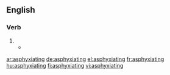 ==English==

===Verb===
{{head|en|present participle}}

# {{present participle of|asphyxiate|lang=en}}
#* {{quote-book|year=1918|author={{w|W. B. Maxwell}}|chapter=12
|title=[http://openlibrary.org/works/OL1097634W The Mirror and the Lamp]
|passage=To Edward […] he was terrible, nerve-inflaming, poisonously '''asphyxiating'''. He sat rocking himself in the late Mr. Churchill's swing chair, smoking and twaddling.}}

[[ar:asphyxiating]]
[[de:asphyxiating]]
[[el:asphyxiating]]
[[fr:asphyxiating]]
[[hu:asphyxiating]]
[[fi:asphyxiating]]
[[vi:asphyxiating]]